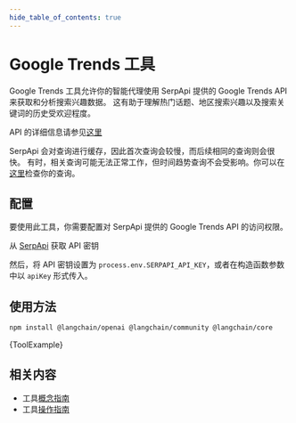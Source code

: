 ```yaml
---
hide_table_of_contents: true
---
```



# Google Trends 工具

Google Trends 工具允许你的智能代理使用 SerpApi 提供的 Google Trends API 来获取和分析搜索兴趣数据。
这有助于理解热门话题、地区搜索兴趣以及搜索关键词的历史受欢迎程度。

API 的详细信息请参见[这里](https://serpapi.com/google-trends-api)

SerpApi 会对查询进行缓存，因此首次查询会较慢，而后续相同的查询则会很快。
有时，相关查询可能无法正常工作，但时间趋势查询不会受影响。你可以在[这里](https://serpapi.com/playground?engine=google_trends&q=monster&data_type=RELATED_QUERIES)检查你的查询。

## 配置

要使用此工具，你需要配置对 SerpApi 提供的 Google Trends API 的访问权限。

从 [SerpApi](https://serpapi.com/users/sign_in) 获取 API 密钥

然后，将 API 密钥设置为 `process.env.SERPAPI_API_KEY`，或者在构造函数参数中以 `apiKey` 形式传入。

## 使用方法


<IntegrationInstallTooltip></IntegrationInstallTooltip>

```bash npm2yarn
npm install @langchain/openai @langchain/community @langchain/core
```


<CodeBlock language="typescript">{ToolExample}</CodeBlock>

## 相关内容

- 工具[概念指南](/docs/concepts/tools)
- 工具[操作指南](/docs/how_to/#tools)